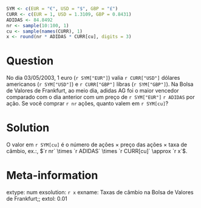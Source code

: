 ```{r data generation, echo = FALSE, results = "hide"}
SYM <- c(EUR = "€", USD = "$", GBP = "£")
CURR <- c(EUR = 1, USD = 1.3109, GBP = 0.8431)
ADIDAS <- 84.8492
nr <- sample(10:100, 1)
cu <- sample(names(CURR), 1)
x <- round(nr * ADIDAS * CURR[cu], digits = 3)
```

Question
========
No dia 03/05/2003, 1 euro (`r SYM["EUR"]`) valia `r CURR["USD"]` dólares americanos (`r SYM["USD"]`) e
`r CURR["GBP"]` libras (`r SYM["GBP"]`). Na Bolsa de Valores de Frankfurt, ao meio dia, adidas AG foi o maior vencedor comparado com o dia anterior com um preço de `r SYM["EUR"]` `r ADIDAS` por ação.
Se você comprar `r nr` ações, quanto valem em `r SYM[cu]`?

Solution
========
O valor em `r SYM[cu]` é o número de ações $\times$ preço das ações $\times$ taxa de câmbio,
ex.:, $`r nr` \times `r ADIDAS` \times `r CURR[cu]` \approx `r x`$.

Meta-information
================
extype: num
exsolution: `r x`
exname: Taxas de câmbio na Bolsa de Valores de Frankfurt;;
extol: 0.01

